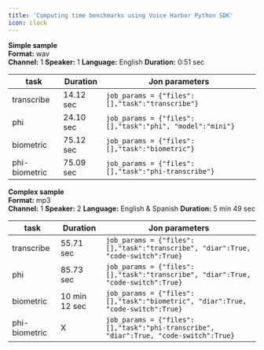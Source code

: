 ```yaml
---
title: 'Computing time benchmarks using Voice Harbor Python SDK'
icon: clock
---
```


<Update label="2025-05-07 Benchmarks" description="Voice Harbor V3.0">

  **Simple sample**  
  **Format:** wav  
  **Channel:** 1 
  **Speaker:** 1
  **Language:** English
  **Duration:** 0:51 sec
  
  | task                  | Duration                   | Jon parameters | 
  |-------------------------|----------------------------|----------------------------|
  | transcribe | 14.12 sec     | ```job_params = {"files": [],"task":"transcribe"}``` |
  | phi     | 24.10 sec     |```job_params = {"files": [],"task":"phi", "model":"mini"}``` |
  | biometric            | 75.12 sec                    |```job_params = {"files": [],"task":"biometric"}``` |
  | phi-biometric            | 75.09 sec                    |```job_params = {"files": [],"task":"phi-transcribe"}``` |

</Update>

<Update label="2025-05-07 Benchmarks" description="Voice Harbor V3.0">

  **Complex sample**  
  **Format:** mp3  
  **Channel:** 1 
  **Speaker:** 2 
  **Language:** English & Spanish
  **Duration:** 5 min 49 sec  


  | task                  | Duration                   |Jon parameters | 
  |-------------------------|----------------------------|----------------------------|
  | transcribe | 55.71 sec     | ```job_params = {"files": [],"task":"transcribe", "diar":True, "code-switch":True}``` |
  | phi     | 85.73 sec     |```job_params = {"files": [],"task":"transcribe", "diar":True, "code-switch":True}``` |
  | biometric            | 10 min 12 sec                   |```job_params = {"files": [],"task":"biometric", "diar":True, "code-switch":True}``` |
  | phi-biometric            | X                    |```job_params = {"files": [],"task":"phi-transcribe", "diar":True, "code-switch":True}``` |

</Update>

